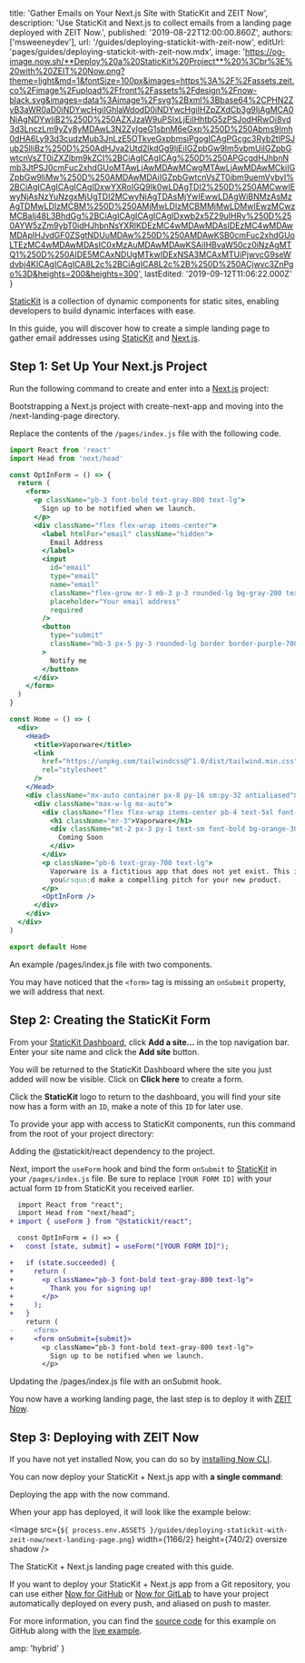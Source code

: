 
  title: 'Gather Emails on Your Next.js Site with StaticKit and ZEIT Now',
  description:
    'Use StaticKit and Next.js to collect emails from a landing page deployed with ZEIT Now.',
  published: '2019-08-22T12:00:00.860Z',
  authors: ['msweeneydev'],
  url: '/guides/deploying-statickit-with-zeit-now',
  editUrl: 'pages/guides/deploying-statickit-with-zeit-now.mdx',
  image:
    'https://og-image.now.sh/**Deploy%20a%20StaticKit%20Project**%20%3Cbr%3E%20with%20ZEIT%20Now.png?theme=light&md=1&fontSize=100px&images=https%3A%2F%2Fassets.zeit.co%2Fimage%2Fupload%2Ffront%2Fassets%2Fdesign%2Fnow-black.svg&images=data%3Aimage%2Fsvg%2Bxml%3Bbase64%2CPHN2ZyB3aWR0aD0iNDYwcHgiIGhlaWdodD0iNDYwcHgiIHZpZXdCb3g9IjAgMCA0NjAgNDYwIiB2%250D%250AZXJzaW9uPSIxLjEiIHhtbG5zPSJodHRwOi8vd3d3LnczLm9yZy8yMDAwL3N2ZyIgeG1sbnM6eGxp%250D%250Abms9Imh0dHA6Ly93d3cudzMub3JnLzE5OTkveGxpbmsiPgogICAgPGcgc3Ryb2tlPSJub25lIiBz%250D%250AdHJva2Utd2lkdGg9IjEiIGZpbGw9Im5vbmUiIGZpbGwtcnVsZT0iZXZlbm9kZCI%2BCiAgICAgICAg%250D%250APGcgdHJhbnNmb3JtPSJ0cmFuc2xhdGUoMTAwLjAwMDAwMCwgMTAwLjAwMDAwMCkiIGZpbGw9IiMw%250D%250AMDAwMDAiIGZpbGwtcnVsZT0ibm9uemVybyI%2BCiAgICAgICAgICAgIDxwYXRoIGQ9Ik0wLDAgTDI2%250D%250AMCwwIEwyNjAsNzYuNzgxMjUgTDI2MCwyNjAgTDAsMjYwIEwwLDAgWiBNMzAsMzAgTDMwLDIzMCBM%250D%250AMjMwLDIzMCBMMjMwLDMwIEwzMCwzMCBaIj48L3BhdGg%2BCiAgICAgICAgICAgIDxwb2x5Z29uIHRy%250D%250AYW5zZm9ybT0idHJhbnNsYXRlKDEzMC4wMDAwMDAsIDEzMC4wMDAwMDApIHJvdGF0ZSgtNDUuMDAw%250D%250AMDAwKSB0cmFuc2xhdGUoLTEzMC4wMDAwMDAsIC0xMzAuMDAwMDAwKSAiIHBvaW50cz0iNzAgMTQ1%250D%250AIDE5MCAxNDUgMTkwIDExNSA3MCAxMTUiPjwvcG9seWdvbj4KICAgICAgICA8L2c%2BCiAgICA8L2c%2B%250D%250ACjwvc3ZnPgo%3D&heights=200&heights=300',
  lastEdited: '2019-09-12T11:06:22.000Z'
}

[StaticKit](https://statickit.com/) is a collection of dynamic components for static sites, enabling developers to build dynamic interfaces with ease.

In this guide, you will discover how to create a simple landing page to gather email addresses using [StaticKit](https://statickit.com/) and [Next.js](https://nextjs.org/).

## Step 1: Set Up Your Next.js Project

Run the following command to create and enter into a [Next.js](https://nextjs.org/) project:

<Snippet dark text="npm init next-app next-landing-page && cd next-landing-page" />
<Caption>Bootstrapping a Next.js project with <InlineCode>create-next-app</InlineCode> and moving into the <InlineCode>/next-landing-page</InlineCode> directory.</Caption>

Replace the contents of the `/pages/index.js` file with the following code.

```jsx
import React from 'react'
import Head from 'next/head'

const OptInForm = () => {
  return (
    <form>
      <p className="pb-3 font-bold text-gray-800 text-lg">
        Sign up to be notified when we launch.
      </p>
      <div className="flex flex-wrap items-center">
        <label htmlFor="email" className="hidden">
          Email Address
        </label>
        <input
          id="email"
          type="email"
          name="email"
          className="flex-grow mr-3 mb-3 p-3 rounded-lg bg-gray-200 text-gray-700 text-lg border border-gray-200 focus:outline-none focus:border-gray-500 focus:bg-white"
          placeholder="Your email address"
          required
        />
        <button
          type="submit"
          className="mb-3 px-5 py-3 rounded-lg border border-purple-700 bg-purple-700 text-lg font-bold text-white"
        >
          Notify me
        </button>
      </div>
    </form>
  )
}

const Home = () => (
  <div>
    <Head>
      <title>Vaporware</title>
      <link
        href="https://unpkg.com/tailwindcss@^1.0/dist/tailwind.min.css"
        rel="stylesheet"
      />
    </Head>
    <div className="mx-auto container px-8 py-16 sm:py-32 antialiased">
      <div className="max-w-lg mx-auto">
        <div className="flex flex-wrap items-center pb-4 text-5xl font-bold text-gray-800">
          <h1 className="mr-3">Vaporware</h1>
          <div className="mt-2 px-3 py-1 text-sm font-bold bg-orange-300 text-orange-800 rounded-full">
            Coming Soon
          </div>
        </div>
        <p className="pb-6 text-gray-700 text-lg">
          Vaporware is a fictitious app that does not yet exist. This is where
          you&rsquo;d make a compelling pitch for your new product.
        </p>
        <OptInForm />
      </div>
    </div>
  </div>
)

export default Home
```

<Caption>
  An example <InlineCode>/pages/index.js</InlineCode> file with two components.
</Caption>

You may have noticed that the `<form>` tag is missing an `onSubmit` property, we will address that next.

## Step 2: Creating the StaticKit Form

From your [StaticKit Dashboard](https://app.statickit.com/), click **Add a site...** in the top navigation bar. Enter your site name and click the **Add site** button.

You will be returned to the StaticKit Dashboard where the site you just added will now be visible. Click on **Click here** to create a form.

Click the **StaticKit** logo to return to the dashboard, you will find your site now has a form with an `ID`, make a note of this `ID` for later use.

To provide your app with access to StaticKit components, run this command from the root of your project directory:

<Snippet dark text="npm install @statickit/react" />
<Caption>Adding the <InlineCode>@statickit/react</InlineCode> dependency to the project.</Caption>

Next, import the `useForm` hook and bind the form `onSubmit` to [StaticKit](https://statickit.com/) in your `/pages/index.js` file. Be sure to replace `[YOUR FORM ID]` with your actual form `ID` from StaticKit you received earlier.

```diff
  import React from "react";
  import Head from "next/head";
+ import { useForm } from "@statickit/react";

  const OptInForm = () => {
+   const [state, submit] = useForm("[YOUR FORM ID]");

+   if (state.succeeded) {
+     return (
+       <p className="pb-3 font-bold text-gray-800 text-lg">
+         Thank you for signing up!
+       </p>
+     );
+   }
    return (
-     <form>
+     <form onSubmit={submit}>
        <p className="pb-3 font-bold text-gray-800 text-lg">
          Sign up to be notified when we launch.
        </p>
```

<Caption>
  Updating the <InlineCode>/pages/index.js</InlineCode> file with an onSubmit
  hook.
</Caption>

You now have a working landing page, the last step is to deploy it with [ZEIT Now](/now).

## Step 3: Deploying with ZEIT Now

If you have not yet installed Now, you can do so by [installing Now CLI](/download).

You can now deploy your StaticKit + Next.js app with **a single command**:

<Snippet dark text="now" />

<Caption>
  Deploying the app with the <InlineCode>now</InlineCode> command.
</Caption>

When your app has deployed, it will look like the example below:

<Image
  src={`${
    process.env.ASSETS
  }/guides/deploying-statickit-with-zeit-now/next-landing-page.png`}
  width={1166/2}
  height={740/2}
  oversize
  shadow
/>
<Caption>
  The StaticKit + Next.js landing page created with this guide.
</Caption>

If you want to deploy your StaticKit + Next.js app from a Git repository, you can use either [Now for GitHub](/docs/v2/advanced/now-for-github/) or [Now for GitLab](/docs/v2/advanced/now-for-gitlab/) to have your project automatically deployed on every push, and aliased on push to master.

For more information, you can find the [source code](https://github.com/levelhq/statickit-examples/tree/master/next-landing-page) for this example on GitHub along with the [live example](https://next-landing-page.now-examples.now.sh/).


  amp: 'hybrid'
}
